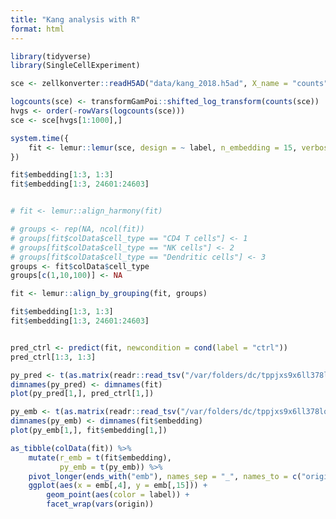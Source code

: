 ```yaml
---
title: "Kang analysis with R"
format: html
---
```



```r
library(tidyverse)
library(SingleCellExperiment)
```


```r
sce <- zellkonverter::readH5AD("data/kang_2018.h5ad", X_name = "counts")
```

```r
logcounts(sce) <- transformGamPoi::shifted_log_transform(counts(sce))
hvgs <- order(-rowVars(logcounts(sce)))
sce <- sce[hvgs[1:1000],]
```

```r
system.time({
    fit <- lemur::lemur(sce, design = ~ label, n_embedding = 15, verbose = TRUE, test_fraction = 0)
})

fit$embedding[1:3, 1:3]
fit$embedding[1:3, 24601:24603]


# fit <- lemur::align_harmony(fit)

# groups <- rep(NA, ncol(fit))
# groups[fit$colData$cell_type == "CD4 T cells"] <- 1
# groups[fit$colData$cell_type == "NK cells"] <- 2
# groups[fit$colData$cell_type == "Dendritic cells"] <- 3
groups <- fit$colData$cell_type
groups[c(1,10,100)] <- NA

fit <- lemur::align_by_grouping(fit, groups)

fit$embedding[1:3, 1:3]
fit$embedding[1:3, 24601:24603]


pred_ctrl <- predict(fit, newcondition = cond(label = "ctrl"))
pred_ctrl[1:3, 1:3]
```


```r
py_pred <- t(as.matrix(readr::read_tsv("/var/folders/dc/tppjxs9x6ll378lq88lz1fm40000gq/T//Rtmpm5PTRh/pred_ctrl.tsv", col_names = FALSE)))
dimnames(py_pred) <- dimnames(fit)
plot(py_pred[1,], pred_ctrl[1,])
```


```r
py_emb <- t(as.matrix(readr::read_tsv("/var/folders/dc/tppjxs9x6ll378lq88lz1fm40000gq/T//Rtmpm5PTRh/embedding.tsv", col_names = FALSE)))
dimnames(py_emb) <- dimnames(fit$embedding)
plot(py_emb[1,], fit$embedding[1,])
```

```r
as_tibble(colData(fit)) %>%
    mutate(r_emb = t(fit$embedding),
           py_emb = t(py_emb)) %>%
    pivot_longer(ends_with("emb"), names_sep = "_", names_to = c("origin", ".value")) %>%
    ggplot(aes(x = emb[,4], y = emb[,15])) +
        geom_point(aes(color = label)) +
        facet_wrap(vars(origin))

```
